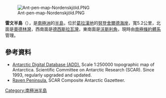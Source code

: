 [[Image:Ant-pen-map-Nordenskjöld.PNG|thumb]]

'''雷文半島'''（{{lang-en|Raven Peninsula}}），是[[南極洲|南極洲]]的[[半島|半島]]，位於[[葛拉漢地|葛拉漢地]]的[[努登舍爾德海岸|努登舍爾德海岸]]，寬5.2公里，北面是[[奧德林灣|奧德林灣]]，西南面是[[德西斯拉瓦灣|德西斯拉瓦灣]]，東南面是[[沃斯利角|沃斯利角]]，現時由[[南極條約體系|南極條約體系]]管理。

{{coord|64|38|00|S|60|23|00|W|display=title}}

==參考資料==
* [http://www.add.scar.org Antarctic Digital Database (ADD).] {{Wayback|url=http://www.add.scar.org/ |date=20170305000653 }} Scale 1:250000 topographic map of Antarctica. Scientific Committee on Antarctic Research (SCAR). Since 1993, regularly upgraded and updated.
* [https://data.aad.gov.au/aadc/gaz/scar/display_name.cfm?gaz_id=137532 Raven Peninsula.] {{Wayback|url=https://data.aad.gov.au/aadc/gaz/scar/display_name.cfm?gaz_id=137532 |date=20170922145133 }} SCAR Composite Antarctic Gazetteer.

{{DEFAULTSORT:Raven Peninsula}}
[[Category:南極洲半島|Category:南極洲半島]]


{{NordenskjöldCoast-geo-stub}}